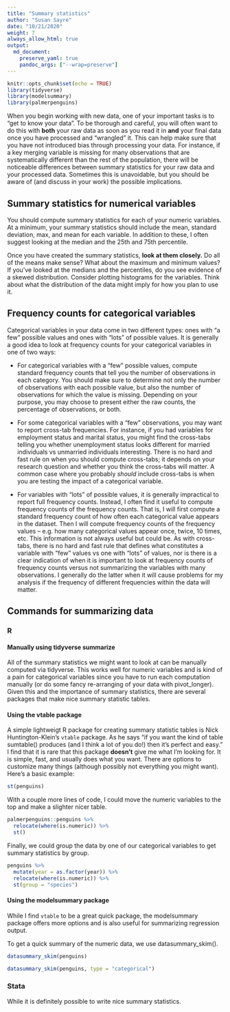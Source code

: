```yaml
---
title: "Summary statistics"
author: "Susan Sayre"
date: "10/21/2020"
weight: 7
always_allow_html: true
output: 
  md_document:
    preserve_yaml: true
    pandoc_args: ["--wrap=preserve"]
---
```

```r
knitr::opts_chunk$set(echo = TRUE)
library(tidyverse)
library(modelsummary)
library(palmerpenguins)
```

When you begin working with new data, one of your important tasks is to "get to know your data". To be thorough and careful, you will often want to do this with **both** your raw data as soon as you read it in **and** your final data once you have processed and "wrangled" it. This can help make sure that you have not introduced bias through processing your data. For instance, if a key merging variable is missing for many observations that are systematically different than the rest of the population, there will be noticeable differences between summary statistics for your raw data and your processed data. Sometimes this is unavoidable, but you should be aware of (and discuss in your work) the possible implications.

## Summary statistics for numerical variables

You should compute summary statistics for each of your numeric variables. At a minimum, your summary statistics should include the mean, standard deviation, max, and mean for each variable. In addition to these, I often suggest looking at the median and the 25th and 75th percentile.

Once you have created the summary statistics, **look at them closely.** Do all of the means make sense? What about the maximum and minimum values? If you've looked at the medians and the percentiles, do you see evidence of a skewed distribution. Consider plotting histograms for the variables. Think about what the distribution of the data might imply for how you plan to use it.

## Frequency counts for categorical variables

Categorical variables in your data come in two different types: ones with "a few" possible values and ones with "lots" of possible values. It is generally a good idea to look at frequency counts for your categorical variables in one of two ways:

- For categorical variables with a "few" possible values, compute standard frequency counts that tell you the number of observations in each category. You should make sure to determine not only the number of observations with each possible value, but also the number of observations for which the value is missing. Depending on your purpose, you may choose to present either the raw counts, the percentage of observations, or both.

- For some categorical variables with a "few" observations, you may want to report cross-tab frequencies. For instance, if you had variables for employment status and marital status, you might find the cross-tabs telling you whether unemployment status looks different for married individuals vs unmarried individuals interesting. There is no hard and fast rule on when you should compute cross-tabs; it depends on your research question and whether you think the cross-tabs will matter. A common case where you probably *should* include cross-tabs is when you are testing the impact of a categorical variable.

- For variables with "lots" of possible values, it is generally impractical to report full frequency counts. Instead, I often find it useful to compute frequency counts of the frequency counts. That is, I will first compute a standard frequency count of how often each categorical value appears in the dataset. Then I will compute frequency counts of the frequency values -- e.g. how many categorical values appear once, twice, 10 times, etc. This information is not always useful but could be. As with cross-tabs, there is no hard and fast rule that defines what constitutes a variable with "few" values vs one with "lots" of values, nor is there is a clear indication of when it is important to look at frequency counts of frequency counts versus not summarizing the variables with many observations. I generally do the latter when it will cause problems for my analysis if the frequency of different frequencies within the data will matter. 

## Commands for summarizing data

### R

#### Manually using tidyverse summarize

All of the summary statistics we might want to look at can be manually computed via tidyverse. This works well for numeric variables and is kind of a pain for categorical variables since you have to run each computation manually (or do some fancy re-arranging of your data with pivot_longer). Given this and the importance of summary statistics, there are several packages that make nice summary statistic tables. 

#### Using the vtable package

A simple lightweigt R package for creating summary statistic tables is Nick Huntington-Klein's `vtable` package. As he says "if you want the kind of table sumtable() produces (and I think a lot of you do!) then it’s perfect and easy." I find that it is rare that this package **doesn't** give me what I'm looking for. It is simple, fast, and usually does what you want. There are options to customize many things (although possibly not everything you might want). Here's a basic example:

```r

st(penguins)

```

With a couple more lines of code, I could move the numeric variables to the top and make a slighter nicer table.

```r

palmerpenguins::penguins %>% 
  relocate(where(is.numeric)) %>% 
  st()

```

Finally, we could group the data by one of our categorical variables to get summary statistics by group.
```r

penguins %>% 
  mutate(year = as.factor(year)) %>% 
  relocate(where(is.numeric)) %>% 
  st(group = "species")

```

#### Using the modelsummary package

While I find `vtable` to be a great quick package, the modelsummary package offers more options and is also useful for summarizing regression output.

To get a quick summary of the numeric data, we use datasummary_skim().

```r
datasummary_skim(penguins)
```

```r
datasummary_skim(penguins, type = "categorical")
```

### Stata

While it is definitely possible to write nice summary statistics. 